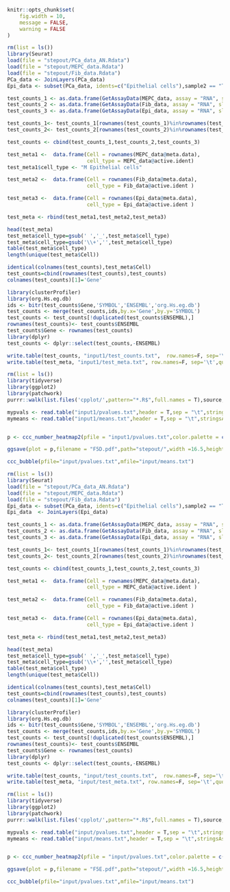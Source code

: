 
```{r setup, include=FALSE}
knitr::opts_chunk$set(
	fig.width = 10,
	message = FALSE,
	warning = FALSE
)
```

```{r eval=FALSE, include=FALSE}
rm(list = ls())
library(Seurat)
load(file = "stepout/PCa_data_AN.Rdata")
load(file = "stepout/MEPC_data.Rdata")
load(file = "stepout/Fib_data.Rdata")
PCa_data <- JoinLayers(PCa_data)
Epi_data <- subset(PCa_data, idents=c("Epithelial cells"),sample2 == "Tumor")

test_counts_1 <- as.data.frame(GetAssayData(MEPC_data, assay = "RNA", slot = "data"))
test_counts_2 <- as.data.frame(GetAssayData(Fib_data, assay = "RNA", slot = "data"))
test_counts_3 <- as.data.frame(GetAssayData(Epi_data, assay = "RNA", slot = "data"))

test_counts_1<- test_counts_1[rownames(test_counts_1)%in%rownames(test_counts_3),]
test_counts_2<- test_counts_2[rownames(test_counts_2)%in%rownames(test_counts_3),]

test_counts <- cbind(test_counts_1,test_counts_2,test_counts_3)

test_meta1 <-  data.frame(Cell = rownames(MEPC_data@meta.data), 
                          cell_type = MEPC_data@active.ident) 
test_meta1$cell_type <- "M Epithelial cells"

test_meta2 <-  data.frame(Cell = rownames(Fib_data@meta.data), 
                          cell_type = Fib_data@active.ident ) 

test_meta3 <-  data.frame(Cell = rownames(Epi_data@meta.data), 
                          cell_type = Epi_data@active.ident ) 

test_meta <- rbind(test_meta1,test_meta2,test_meta3)

head(test_meta)
test_meta$cell_type=gsub(' ','_',test_meta$cell_type)
test_meta$cell_type=gsub('\\+','',test_meta$cell_type) 
table(test_meta$cell_type)
length(unique(test_meta$Cell))

identical(colnames(test_counts),test_meta$Cell) 
test_counts=cbind(rownames(test_counts),test_counts)
colnames(test_counts)[1]='Gene'

library(clusterProfiler)
library(org.Hs.eg.db)
ids <- bitr(test_counts$Gene,'SYMBOL','ENSEMBL','org.Hs.eg.db')
test_counts <- merge(test_counts,ids,by.x='Gene',by.y='SYMBOL')
test_counts <- test_counts[!duplicated(test_counts$ENSEMBL),]
rownames(test_counts)<- test_counts$ENSEMBL
test_counts$Gene <- rownames(test_counts)
library(dplyr)
test_counts <- dplyr::select(test_counts,-ENSEMBL)

write.table(test_counts, "input1/test_counts.txt",  row.names=F, sep='\t',quote = F)
write.table(test_meta, "input1/test_meta.txt", row.names=F, sep='\t',quote = F)

```

```{r}
rm(list = ls()) 
library(tidyverse)
library(ggplot2)
library(patchwork)
purrr::walk(list.files('cpplot/',pattern="*.R$",full.names = T),source,.GlobalEnv)
```

```{r}
mypvals <- read.table("input1/pvalues.txt",header = T,sep = "\t",stringsAsFactors = F)
mymeans <- read.table("input1/means.txt",header = T,sep = "\t",stringsAsFactors = F)


p <- ccc_number_heatmap2(pfile = "input1/pvalues.txt",color.palette = c("#376795","#f8ac8c","#e76254"),ccc.number.max = 8)#5-6.45size

ggsave(plot = p,filename = "F5D.pdf",path="stepout/",width =16.5,height = 12, units = "cm")

ccc_bubble(pfile="input/pvalues.txt",mfile="input/means.txt")

```

```{r eval=FALSE, include=FALSE}
rm(list = ls())
library(Seurat)
load(file = "stepout/PCa_data_AN.Rdata")
load(file = "stepout/MEPC_data.Rdata")
load(file = "stepout/Fib_data.Rdata")
Epi_data <- subset(PCa_data, idents=c("Epithelial cells"),sample2 == "Tumor")
Epi_data  <- JoinLayers(Epi_data)

test_counts_1 <- as.data.frame(GetAssayData(MEPC_data, assay = "RNA", slot = "data"))
test_counts_2 <- as.data.frame(GetAssayData(Fib_data, assay = "RNA", slot = "data"))
test_counts_3 <- as.data.frame(GetAssayData(Epi_data, assay = "RNA", slot = "data"))

test_counts_1<- test_counts_1[rownames(test_counts_1)%in%rownames(test_counts_3),]
test_counts_2<- test_counts_2[rownames(test_counts_2)%in%rownames(test_counts_3),]

test_counts <- cbind(test_counts_1,test_counts_2,test_counts_3)

test_meta1 <-  data.frame(Cell = rownames(MEPC_data@meta.data), 
                          cell_type = MEPC_data@active.ident ) 

test_meta2 <-  data.frame(Cell = rownames(Fib_data@meta.data), 
                          cell_type = Fib_data@active.ident ) 

test_meta3 <-  data.frame(Cell = rownames(Epi_data@meta.data), 
                          cell_type = Epi_data@active.ident ) 

test_meta <- rbind(test_meta1,test_meta2,test_meta3)

head(test_meta)
test_meta$cell_type=gsub(' ','_',test_meta$cell_type)
test_meta$cell_type=gsub('\\+','',test_meta$cell_type) 
table(test_meta$cell_type)
length(unique(test_meta$Cell))

identical(colnames(test_counts),test_meta$Cell) 
test_counts=cbind(rownames(test_counts),test_counts)
colnames(test_counts)[1]='Gene'

library(clusterProfiler)
library(org.Hs.eg.db)
ids <- bitr(test_counts$Gene,'SYMBOL','ENSEMBL','org.Hs.eg.db')
test_counts <- merge(test_counts,ids,by.x='Gene',by.y='SYMBOL')
test_counts <- test_counts[!duplicated(test_counts$ENSEMBL),]
rownames(test_counts)<- test_counts$ENSEMBL
test_counts$Gene <- rownames(test_counts)
library(dplyr)
test_counts <- dplyr::select(test_counts,-ENSEMBL)

write.table(test_counts, "input/test_counts.txt",  row.names=F, sep='\t',quote = F)
write.table(test_meta, "input/test_meta.txt", row.names=F, sep='\t',quote = F)

```

```{r}
rm(list = ls()) 
library(tidyverse)
library(ggplot2)
library(patchwork)
purrr::walk(list.files('cpplot/',pattern="*.R$",full.names = T),source,.GlobalEnv)
```

```{r}
mypvals <- read.table("input/pvalues.txt",header = T,sep = "\t",stringsAsFactors = F)
mymeans <- read.table("input/means.txt",header = T,sep = "\t",stringsAsFactors = F)


p <- ccc_number_heatmap2(pfile = "input/pvalues.txt",color.palette = c("#376795","#f8ac8c","#e76254"),ccc.number.max = 5)

ggsave(plot = p,filename = "F5E.pdf",path="stepout/",width =16.5,height = 12, units = "cm")

ccc_bubble(pfile="input/pvalues.txt",mfile="input/means.txt")

```
